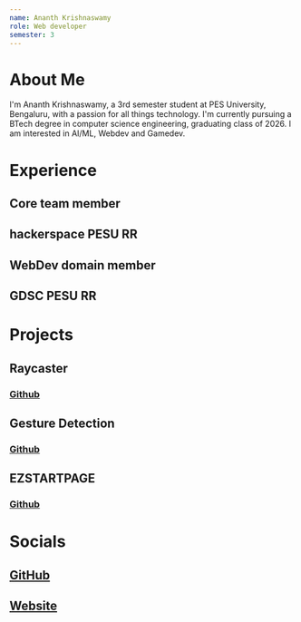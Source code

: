 ```yaml
---
name: Ananth Krishnaswamy
role: Web developer
semester: 3
---
```


# About Me
I'm Ananth Krishnaswamy, a 3rd semester student at PES University, Bengaluru, with a passion for all things technology. I'm currently pursuing a BTech degree in computer science engineering, graduating class of 2026. I am interested in AI/ML, Webdev and Gamedev.

# Experience

## **Core team member**
## hackerspace PESU RR

## **WebDev domain member**
## GDSC PESU RR

# Projects
## **Raycaster**
### [Github](https://github.com/ANANTH-SWAMY/raycaster)

## **Gesture Detection**
### [Github](https://github.com/ANANTH-SWAMY/NUMBER-DETECTION-WITH-MEDIAPIPE)

## **EZSTARTPAGE**
### [Github](https://github.com/ANANTH-SWAMY/custom-startpage-for-browser)

# Socials
## [GitHub](https://github.com/ANANTH-SWAMY)
## [Website](https://ananth/is-a.dev)


